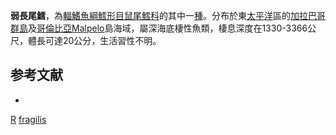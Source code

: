 {{Speciesbox
| taxon = Asthenomacrurus fragilis
| binomial_authority = [[Garman|Garman]], 1899
| status = NE
| status_system = iucn3.1
| trend = unknow
| synonyms = *''Macrurus fragilis'', <small>Garman, 1899</small>
}}
'''弱長尾鱈'''，為[[輻鰭魚綱|輻鰭魚綱]][[鱈形目|鱈形目]][[鼠尾鱈科|鼠尾鱈科]]的其中一[[種|種]]。分布於東[[太平洋|太平洋]]區的[[加拉巴哥群島|加拉巴哥群島]]及[[哥倫比亞|哥倫比亞]]Malpelo島海域，屬深海底棲性魚類，棲息深度在1330-3366公尺，體長可達20公分，生活習性不明。

==参考文献==
*{{FishBase_species|genus=Asthenomacrurus|species=fragilis|year=2011|month=12}}

{{鱈形目小作品}}

{{Taxonbar}}
[[Category:1899年描述的鱼类|R]]
[[Category:弱長尾鱈屬|fragilis]]